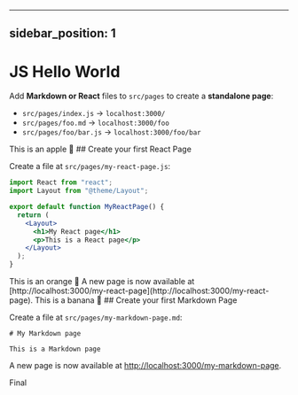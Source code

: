 
---

## sidebar_position: 1

# JS Hello World

Add **Markdown or React** files to `src/pages` to create a **standalone page**:

- `src/pages/index.js` → `localhost:3000/`
- `src/pages/foo.md` → `localhost:3000/foo`
- `src/pages/foo/bar.js` → `localhost:3000/foo/bar`

<Tabs>
  <TabItem value="apple" label="Apple" default>
    This is an apple 🍎
    ## Create your first React Page

Create a file at `src/pages/my-react-page.js`:

```jsx title="src/pages/my-react-page.js"
import React from "react";
import Layout from "@theme/Layout";

export default function MyReactPage() {
  return (
    <Layout>
      <h1>My React page</h1>
      <p>This is a React page</p>
    </Layout>
  );
}
```

  </TabItem>
  <TabItem value="orange" label="Orange">
    This is an orange 🍊
    A new page is now available at [http://localhost:3000/my-react-page](http://localhost:3000/my-react-page).
  </TabItem>
  <TabItem value="banana" label="Banana">
    This is a banana 🍌
    ## Create your first Markdown Page

Create a file at `src/pages/my-markdown-page.md`:

```mdx title="src/pages/my-markdown-page.md"
# My Markdown page

This is a Markdown page
```

A new page is now available at [http://localhost:3000/my-markdown-page](http://localhost:3000/my-markdown-page).

  </TabItem>
</Tabs>

Final
